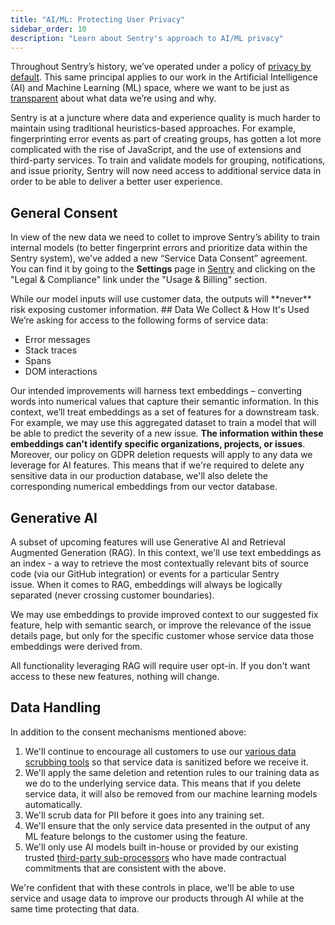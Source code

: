 ```yaml
---
title: "AI/ML: Protecting User Privacy"
sidebar_order: 10
description: "Learn about Sentry's approach to AI/ML privacy"
---
```


Throughout Sentry’s history, we’ve operated under a policy of [privacy by default](https://blog.sentry.io/terms-of-service-update/?). This same principal applies to our work in the Artificial Intelligence (AI) and Machine Learning (ML) space, where we want to be just as [transparent](https://blog.sentry.io/terms-of-service-update/) about what data we’re using and why.

Sentry is at a juncture where data and experience quality is much harder to maintain using traditional heuristics-based approaches. For example, fingerprinting error events as part of creating groups, has gotten a lot more complicated with the rise of JavaScript, and the use of extensions and third-party services. To train and validate models for grouping, notifications, and issue priority, Sentry will now need access to additional service data in order to be able to deliver a better user experience.

## General Consent

In view of the new data we need to collet to improve Sentry’s ability to train internal models (to better fingerprint errors and prioritize data within the Sentry system), we've added a new “Service Data Consent” agreement. You can find it by going to the **Settings** page in [Sentry](https://sentry.io) and clicking on the "Legal & Compliance" link under the "Usage & Billing" section.

<Note>
  While our model inputs will use customer data, the outputs will **never** risk
  exposing customer information.
</Note>
## Data We Collect & How It's Used We’re asking for access to the following forms
of service data:

- Error messages
- Stack traces
- Spans
- DOM interactions

Our intended improvements will harness text embeddings – converting words into numerical values that capture their semantic information. In this context, we’ll treat embeddings as a set of features for a downstream task. For example, we may use this aggregated dataset to train a model that will be able to predict the severity of a new issue. **The information within these embeddings can't identify specific organizations, projects, or issues**. Moreover, our policy on GDPR deletion requests will apply to any data we leverage for AI features. This means that if we're required to delete any sensitive data in our production database, we'll also delete the corresponding numerical embeddings from our vector database.

## Generative AI

A subset of upcoming features will use Generative AI and Retrieval Augmented Generation (RAG). In this context, we'll use text embeddings as an index - a way to retrieve the most contextually relevant bits of source code (via our GitHub integration) or events for a particular Sentry issue. When it comes to RAG, embeddings will always be logically separated (never crossing customer boundaries).

We may use embeddings to provide improved context to our suggested fix feature, help with semantic search, or improve the relevance of the issue details page, but only for the specific customer whose service data those embeddings were derived from.

All functionality leveraging RAG will require user opt-in. If you don't want access to these new features, nothing will change.

## Data Handling

In addition to the consent mechanisms mentioned above:

1. We'll continue to encourage all customers to use our [various data scrubbing tools](https://docs.sentry.io/product/data-management-settings/scrubbing/) so that service data is sanitized before we receive it.
2. We'll apply the same deletion and retention rules to our training data as we do to the underlying service data. This means that if you delete service data, it will also be removed from our machine learning models automatically.
3. We'll scrub data for PII before it goes into any training set.
4. We'll ensure that the only service data presented in the output of any ML feature belongs to the customer using the feature.
5. We'll only use AI models built in-house or provided by our existing trusted [third-party sub-processors](https://sentry.io/legal/subprocessors/) who have made contractual commitments that are consistent with the above.

We're confident that with these controls in place, we'll be able to use service and usage data to improve our products through AI while at the same time protecting that data.
